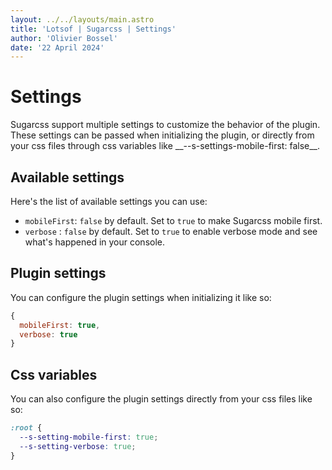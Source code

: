 ```yaml
---
layout: ../../layouts/main.astro
title: 'Lotsof | Sugarcss | Settings'
author: 'Olivier Bossel'
date: '22 April 2024'
---
```


# Settings

<div class="typo-lead">
  Sugarcss support multiple settings to customize the behavior of the plugin.
  These settings can be passed when initializing the plugin, or directly from
  your css files through css variables like __--s-settings-mobile-first:
  false__.
</div>

## Available settings

Here's the list of available settings you can use:

- `mobileFirst`: `false` by default. Set to `true` to make Sugarcss mobile first.
- `verbose` : `false` by default. Set to `true` to enable verbose mode and see what's happened in your console.

## Plugin settings

You can configure the plugin settings when initializing it like so:

```js
{
  mobileFirst: true,
  verbose: true
}
```

## Css variables

You can also configure the plugin settings directly from your css files like so:

```css
:root {
  --s-setting-mobile-first: true;
  --s-setting-verbose: true;
}
```
